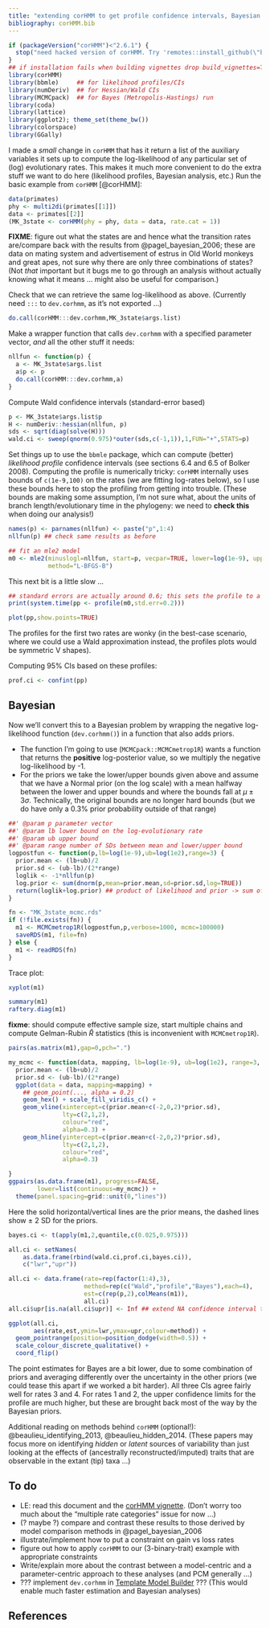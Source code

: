 ```yaml
---
title: "extending corHMM to get profile confidence intervals, Bayesian credible intervals, etc."
bibliography: corHMM.bib
---
```


```r
if (packageVersion("corHMM")<"2.6.1") {
  stop("need hacked version of corHMM. Try 'remotes::install_github(\"bbolker/corHMM\", build_vignettes=TRUE)'")
}
## if installation fails when building vignettes drop build_vignettes=TRUE (default is FALSE)
library(corHMM)
library(bbmle)     ## for likelihood profiles/CIs
library(numDeriv)  ## for Hessian/Wald CIs
library(MCMCpack)  ## for Bayes (Metropolis-Hastings) run
library(coda)
library(lattice)
library(ggplot2); theme_set(theme_bw())
library(colorspace)
library(GGally)
```

I made a *small* change in `corHMM` that has it return a list of the auxiliary variables it sets up
to compute the log-likelihood of any particular set of (log) evolutionary rates. This makes it much
more convenient to do the extra stuff we want to do here (likelihood profiles, Bayesian analysis, etc.)
Run the basic example from `corHMM` [@corHMM]:

```r
data(primates)
phy <- multi2di(primates[[1]])
data <- primates[[2]]
(MK_3state <- corHMM(phy = phy, data = data, rate.cat = 1))
```

**FIXME**: figure out what the states are and hence what the transition rates are/compare back
with the results from @pagel_bayesian_2006; these are data on mating system and
advertisement of estrus in Old World monkeys and great apes, not sure why there are only three combinations
of states? (Not *that* important but it bugs me to go through an analysis without actually knowing what it means ... might also be useful for comparison.)

Check that we can retrieve the same log-likelihood as above.
(Currently need `:::` to `dev.corhmm`, as it's not exported ...)

```r
do.call(corHMM:::dev.corhmm,MK_3state$args.list)
```

Make a wrapper function that calls `dev.corhmm` with a specified parameter vector,
*and* all the other stuff it needs:

```r
nllfun <- function(p) {
  a <- MK_3state$args.list
  a$p <- p
  do.call(corHMM:::dev.corhmm,a)
}
```

Compute Wald confidence intervals (standard-error based)

```r
p <- MK_3state$args.list$p
H <- numDeriv::hessian(nllfun, p)
sds <- sqrt(diag(solve(H)))
wald.ci <- sweep(qnorm(0.975)*outer(sds,c(-1,1)),1,FUN="+",STATS=p)
```

Set things up to use the `bbmle` package, which can compute (better) *likelihood profile* confidence intervals (see sections 6.4 and 6.5 of Bolker 2008). Computing the profile is numerically tricky: `corHMM` internally uses bounds of `c(1e-9,100)` on the rates (we are fitting log-rates below), so I use these bounds here to stop the profiling from getting into trouble. (These bounds are making some assumption, I'm not sure what, about the units of branch length/evolutionary time in the phylogeny: we need to **check this** when doing our analysis!)

```r
names(p) <- parnames(nllfun) <- paste("p",1:4)
nllfun(p) ## check same results as before

## fit an mle2 model
m0 <- mle2(minuslogl=nllfun, start=p, vecpar=TRUE, lower=log(1e-9), upper=log(100),
           method="L-BFGS-B")
```

This next bit is a little slow ...
```r
## standard errors are actually around 0.6; this sets the profile to a finer resolution
print(system.time(pp <- profile(m0,std.err=0.2)))
```

```r
plot(pp,show.points=TRUE)
```

The profiles for the first two rates are wonky (in the best-case scenario, where we could use a Wald approximation instead, the profiles plots would be symmetric V shapes).

Computing 95% CIs based on these profiles:

```r
prof.ci <- confint(pp)
```

## Bayesian

Now we'll convert this to a Bayesian problem by wrapping the negative log-likelihood function
(`dev.corhmm()`) in a function that also adds priors.

- The function I'm going to use (`MCMCpack::MCMCmetrop1R`) wants a function that returns
the **positive** log-posterior value, so we multiply the negative log-likelihood by -1.
- For the priors we take the lower/upper bounds given above and assume that we have a Normal prior (on the log scale) with a mean halfway between the lower and upper bounds and where the bounds fall at $\mu \pm 3\sigma$. Technically, the original bounds are no longer hard bounds (but we do have only a 0.3% prior probability outside of that range)

```r
##' @param p parameter vector
##' @param lb lower bound on the log-evolutionary rate
##' @param ub upper bound
##' @param range number of SDs between mean and lower/upper bound
logpostfun <- function(p,lb=log(1e-9),ub=log(1e2),range=3) {
  prior.mean <- (lb+ub)/2
  prior.sd <- (ub-lb)/(2*range)
  loglik <- -1*nllfun(p)
  log.prior <- sum(dnorm(p,mean=prior.mean,sd=prior.sd,log=TRUE))
  return(loglik+log.prior) ## product of likelihood and prior -> sum of LL and log-prior
}
```

```r
fn <- "MK_3state_mcmc.rds"
if (!file.exists(fn)) {
  m1 <- MCMCmetrop1R(logpostfun,p,verbose=1000, mcmc=100000)
  saveRDS(m1, file=fn)
} else {
  m1 <- readRDS(fn)
}
```

Trace plot:

```r
xyplot(m1)
```

```r
summary(m1)
raftery.diag(m1)
```

**fixme**: should compute effective sample size, start multiple chains and compute Gelman-Rubin $\hat R$ statistics (this is inconvenient with `MCMCmetrop1R`).

```r
pairs(as.matrix(m1),gap=0,pch=".")
```

```r

my_mcmc <- function(data, mapping, lb=log(1e-9), ub=log(1e2), range=3, ...) {
  prior.mean <- (lb+ub)/2
  prior.sd <- (ub-lb)/(2*range)
  ggplot(data = data, mapping=mapping) +
    ## geom_point(..., alpha = 0.2)
    geom_hex() + scale_fill_viridis_c() +
    geom_vline(xintercept=c(prior.mean+c(-2,0,2)*prior.sd),
               lty=c(2,1,2),
               colour="red",
               alpha=0.3) +
    geom_hline(yintercept=c(prior.mean+c(-2,0,2)*prior.sd),
               lty=c(2,1,2),
               colour="red",
               alpha=0.3)

}
ggpairs(as.data.frame(m1), progress=FALSE,
        lower=list(continuous=my_mcmc)) +
  theme(panel.spacing=grid::unit(0,"lines"))
```

Here the solid horizontal/vertical lines are the prior means, the dashed lines show ± 2 SD for the priors.

```r
bayes.ci <- t(apply(m1,2,quantile,c(0.025,0.975)))
```
```r
all.ci <- setNames(
    as.data.frame(rbind(wald.ci,prof.ci,bayes.ci)),
    c("lwr","upr"))

all.ci <- data.frame(rate=rep(factor(1:4),3),
                     method=rep(c("Wald","profile","Bayes"),each=4),
                     est=c(rep(p,2),colMeans(m1)),
                     all.ci)
all.ci$upr[is.na(all.ci$upr)] <- Inf ## extend NA confidence interval to limit of graph

ggplot(all.ci,
       aes(rate,est,ymin=lwr,ymax=upr,colour=method)) +
  geom_pointrange(position=position_dodge(width=0.5)) +
  scale_colour_discrete_qualitative() +
  coord_flip()
```                     

The point estimates for Bayes are a bit lower, due to some combination of priors
and averaging differently over the uncertainty in the other priors (we could tease
this apart if we worked a bit harder). All three CIs agree fairly well for rates 3 and 4.
For rates 1 and 2, the upper confidence limits for the profile are much higher, but these
are brought back most of the way by the Bayesian priors.

Additional reading on methods behind `corHMM` (optional!): @beaulieu_identifying_2013, @beaulieu_hidden_2014. (These
papers may focus more on identifying *hidden* or *latent* sources of variability than just looking at the effects
of (ancestrally reconstructed/imputed) traits that are observable in the extant (tip) taxa ...)

## To do

- LE: read this document and the [corHMM vignette](https://cran.r-project.org/web/packages/corHMM/vignettes/corHMMv2.1-vignette.pdf). (Don't worry too much about the "multiple rate categories" issue for now ...)
- (? maybe ?) compare and contrast these results to those derived by model comparison methods in @pagel_bayesian_2006 
- illustrate/implement how to put a constraint on gain vs loss rates
- figure out how to apply `corHMM` to our (3-binary-trait) example with appropriate constraints
- Write/explain more about the contrast between a model-centric and a parameter-centric approach to these analyses (and PCM generally ...)
- ??? implement `dev.corhmm` in [Template Model Builder](https://kaskr.github.io/adcomp/Introduction.html) ??? (This would enable much faster estimation and Bayesian analyses)

## References

